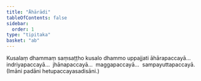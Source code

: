 ```yaml
---
title: "Āhārādi"
tableOfContents: false
sidebar:
  order: 1
type: "tipitaka"
basket: "ab"
---
```



<DynamicBreadcrumb />

<Division number="208">

<Paragraph number="704">
Kusalaṃ dhammaṃ saṃsaṭṭho kusalo dhammo uppajjati āhārapaccayā…  indriyapaccayā…  jhānapaccayā…  maggapaccayā…  sampayuttapaccayā. (Imāni padāni hetupaccayasadisāni.)
</Paragraph>
</Division>